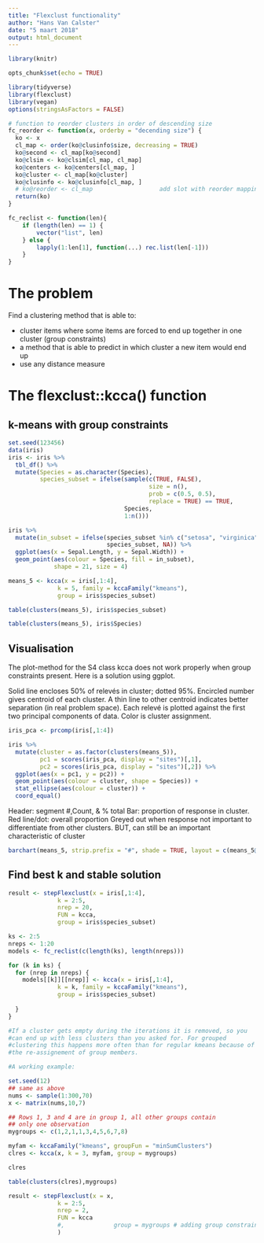 ```yaml
---
title: "Flexclust functionality"
author: "Hans Van Calster"
date: "5 maart 2018"
output: html_document
---
```


```r
library(knitr)

opts_chunk$set(echo = TRUE)

library(tidyverse)
library(flexclust)
library(vegan)
options(stringsAsFactors = FALSE)
```

```r
# function to reorder clusters in order of descending size
fc_reorder <- function(x, orderby = "decending size") {
  ko <- x
  cl_map <- order(ko@clusinfo$size, decreasing = TRUE)
  ko@second <- cl_map[ko@second]
  ko@clsim <- ko@clsim[cl_map, cl_map]
  ko@centers <- ko@centers[cl_map, ]
  ko@cluster <- cl_map[ko@cluster]
  ko@clusinfo <- ko@clusinfo[cl_map, ]
  # ko@reorder <- cl_map                   add slot with reorder mapping
  return(ko)
}

```


```r
fc_reclist <- function(len){
    if (length(len) == 1) {
        vector("list", len)
    } else {
        lapply(1:len[1], function(...) rec.list(len[-1]))
    }
}
```


# The problem

Find a clustering method that is able to:

- cluster items where some items are forced to end up together in one cluster (group constraints)
- a method that is able to predict in which cluster a new item would end up
- use any distance measure


# The flexclust::kcca() function

## k-means with group constraints 

```r
set.seed(123456)
data(iris)
iris <- iris %>% 
  tbl_df() %>%
  mutate(Species = as.character(Species), 
         species_subset = ifelse(sample(c(TRUE, FALSE), 
                                        size = n(), 
                                        prob = c(0.5, 0.5), 
                                        replace = TRUE) == TRUE, 
                                 Species, 
                                 1:n()))
```


```r
iris %>%
  mutate(in_subset = ifelse(species_subset %in% c("setosa", "virginica", "versicolor"),
                            species_subset, NA)) %>%
  ggplot(aes(x = Sepal.Length, y = Sepal.Width)) + 
  geom_point(aes(colour = Species, fill = in_subset), 
             shape = 21, size = 4)
```



```r
means_5 <- kcca(x = iris[,1:4], 
              k = 5, family = kccaFamily("kmeans"),
              group = iris$species_subset)

```

```r
table(clusters(means_5), iris$species_subset)
```


```r
table(clusters(means_5), iris$Species)
```


## Visualisation

The plot-method for the S4 class kcca does not work properly when group constraints present. Here is a solution using ggplot.

Solid line encloses 50% of relevés in cluster; dotted 95%. Encircled number gives centroid of each cluster. A thin line to other centroid indicates better separation (in real problem space). Each relevé is plotted against the first two principal components of data. Color is cluster assignment.

```r
iris_pca <- prcomp(iris[,1:4])
```


```r
iris %>% 
  mutate(cluster = as.factor(clusters(means_5)),
         pc1 = scores(iris_pca, display = "sites")[,1],
         pc2 = scores(iris_pca, display = "sites")[,2]) %>%
  ggplot(aes(x = pc1, y = pc2)) +
  geom_point(aes(colour = cluster, shape = Species)) + 
  stat_ellipse(aes(colour = cluster)) + 
  coord_equal()

```

Header: segment #,Count, & % total
Bar: proportion of response in cluster. Red line/dot: overall proportion
Greyed out when response not important to differentiate from other clusters. BUT, can still be an important characteristic of cluster

```r
barchart(means_5, strip.prefix = "#", shade = TRUE, layout = c(means_5@k, 1))
```




## Find best k and stable solution

```r
result <- stepFlexclust(x = iris[,1:4], 
              k = 2:5, 
              nrep = 20, 
              FUN = kcca,
              group = iris$species_subset)

```



```r


ks <- 2:5
nreps <- 1:20
models <- fc_reclist(c(length(ks), length(nreps)))

for (k in ks) {
  for (nrep in nreps) {
    models[[k]][[nrep]] <- kcca(x = iris[,1:4], 
              k = k, family = kccaFamily("kmeans"),
              group = iris$species_subset)
    
  }
}
```



```r
#If a cluster gets empty during the iterations it is removed, so you
#can end up with less clusters than you asked for. For grouped
#clustering this happens more often than for regular kmeans because of
#the re-assignement of group members.

#A working example:

set.seed(12)
## same as above
nums <- sample(1:300,70)
x <- matrix(nums,10,7)

## Rows 1, 3 and 4 are in group 1, all other groups contain
## only one observation
mygroups <- c(1,2,1,1,3,4,5,6,7,8)

myfam <- kccaFamily("kmeans", groupFun = "minSumClusters")
clres <- kcca(x, k = 3, myfam, group = mygroups)

clres

table(clusters(clres),mygroups)

```

```r
result <- stepFlexclust(x = x, 
              k = 2:5, 
              nrep = 2, 
              FUN = kcca
              #,              group = mygroups # adding group constraints results in error subscript out of bounds
              )

```

